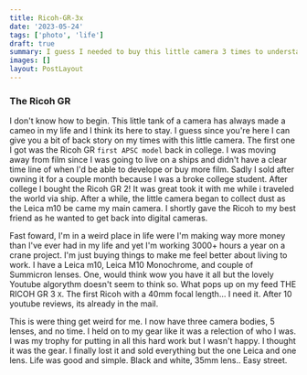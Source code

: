 ```yaml
---
title: Ricoh-GR-3x
date: '2023-05-24'
tags: ['photo', 'life']
draft: true
summary: I guess I needed to buy this little camera 3 times to understand how great it can be.
images: []
layout: PostLayout
---
```


### The Ricoh GR

I don't know how to begin. This little tank of a camera has always made a cameo in my life and I think its here to stay. I guess since you're here I can give you a bit of back story on my times with this little camera. The first one I got was the Ricoh GR `first APSC model` back in college. I was moving away from film since I was going to live on a ships and didn't have a clear time line of when I'd be able to develope or buy more film. Sadly I sold after owning it for a couple month because I was a broke college student. After college I bought the Ricoh GR 2! It was great took it with me while i traveled the world via ship. After a while, the little camera began to collect dust as the Leica m10 be came my main camera. I shortly gave the Ricoh to my best friend as he wanted to get back into digital cameras.

Fast foward, I'm in a weird place in life were I'm making way more money than I've ever had in my life and yet I'm working 3000+ hours a year on a crane project. I'm just buying things to make me feel better about living to work. I have a Leica m10, Leica M10 Monochrome, and couple of Summicron lenses. One, would think wow you have it all but the lovely Youtube algorythm doesn't seem to think so. What pops up on my feed THE RICOH GR 3 `X`. The first Ricoh with a 40mm focal length... I need it. After 10 youtube reviews, its already in the mail.

This is were thing get weird for me. I now have three camera bodies, 5 lenses, and no time. I held on to my gear like it was a relection of who I was. I was my trophy for putting in all this hard work but I wasn't happy. I thought it was the gear. I finally lost it and sold everything but the one Leica and one lens. Life was good and simple. Black and white, 35mm lens.. Easy street.
